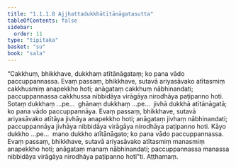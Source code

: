 ```yaml
---
title: "1.1.1.8 Ajjhattadukkhātītānāgatasutta"
tableOfContents: false
sidebar:
  order: 11
type: "tipitaka"
basket: "su"
book: "sala"
---
```



<DynamicBreadcrumb />

<Division number="8" book="sala">

<Paragraph number="17" book="sala">
“Cakkhuṃ, bhikkhave, dukkhaṃ atītānāgataṃ; ko pana vādo paccuppannassa. Evaṃ passaṃ, bhikkhave, sutavā ariyasāvako atītasmiṃ cakkhusmiṃ anapekkho hoti; anāgataṃ cakkhuṃ nābhinandati; paccuppannassa cakkhussa nibbidāya virāgāya nirodhāya paṭipanno hoti. Sotaṃ dukkhaṃ …pe…  ghānaṃ dukkhaṃ …pe…  jivhā dukkhā atītānāgatā; ko pana vādo paccuppannāya. Evaṃ passaṃ, bhikkhave, sutavā ariyasāvako atītāya jivhāya anapekkho hoti; anāgataṃ jivhaṃ nābhinandati; paccuppannāya jivhāya nibbidāya virāgāya nirodhāya paṭipanno hoti. Kāyo dukkho …pe…  mano dukkho atītānāgato; ko pana vādo paccuppannassa. Evaṃ passaṃ, bhikkhave, sutavā ariyasāvako atītasmiṃ manasmiṃ anapekkho hoti; anāgataṃ manaṃ nābhinandati; paccuppannassa manassa nibbidāya virāgāya nirodhāya paṭipanno hotī”ti.

</Paragraph>
</Division>

<Paragraph number="18" type="center" book="sala">
Aṭṭhamaṃ.
</Paragraph>
